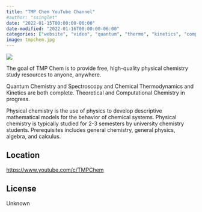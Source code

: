 ```yaml
---
title: "TMP Chem YouTube Channel"
#author: "ssinglet"
date: "2022-01-15T00:00:00-06:00"
date-modified: "2022-01-16T00:00:00-06:00"
categories: ["website", "video", "quantum", "thermo", "kinetics", "computational"]
image: tmpchem.jpg
---
```


![](tmpchem.jpg)

The goal of TMP Chem is to provide free, high-quality physical
chemistry study resources to anyone, anywhere.

Quantum Chemistry and Spectroscopy and Chemical Thermodynamics and Kinetics are both complete. Theoretical and Computational Chemistry in progress.

Physical chemistry is the use of physics to develop descriptive mathematical models for the behavior of chemical systems. Physical chemistry is typically studied for 2-3 semesters by university chemistry students. Prerequisites includes general chemistry, general physics, algebra, and calculus.


## Location {#location}

<https://www.youtube.com/c/TMPChem>


## License {#license}

Unknown
